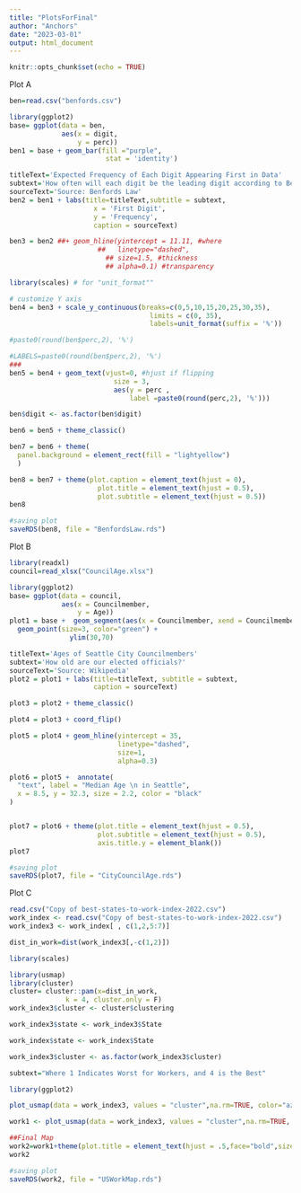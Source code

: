 ```yaml
---
title: "PlotsForFinal"
author: "Anchors"
date: "2023-03-01"
output: html_document
---
```


```r
knitr::opts_chunk$set(echo = TRUE)
```

Plot A

```r
ben=read.csv("benfords.csv")

library(ggplot2)
base= ggplot(data = ben,
             aes(x = digit,
                 y = perc))
ben1 = base + geom_bar(fill ="purple",
                        stat = 'identity') 

titleText='Expected Frequency of Each Digit Appearing First in Data'
subtext='How often will each digit be the leading digit according to Benford?'
sourceText='Source: Benfords Law'
ben2 = ben1 + labs(title=titleText,subtitle = subtext,
                     x = 'First Digit',
                     y = 'Frequency',
                     caption = sourceText)

ben3 = ben2 ##+ geom_hline(yintercept = 11.11, #where
                      ##   linetype="dashed",
                        ## size=1.5, #thickness
                        ## alpha=0.1) #transparency

library(scales) # for "unit_format""

# customize Y axis
ben4 = ben3 + scale_y_continuous(breaks=c(0,5,10,15,20,25,30,35),
                                   limits = c(0, 35),
                                   labels=unit_format(suffix = '%'))

#paste0(round(ben$perc,2), '%')

#LABELS=paste0(round(ben$perc,2), '%')
###
ben5 = ben4 + geom_text(vjust=0, #hjust if flipping
                          size = 3,
                          aes(y = perc ,
                              label =paste0(round(perc,2), '%')))

ben$digit <- as.factor(ben$digit)

ben6 = ben5 + theme_classic()

ben7 = ben6 + theme(
  panel.background = element_rect(fill = "lightyellow")
  )

ben8 = ben7 + theme(plot.caption = element_text(hjust = 0),
                      plot.title = element_text(hjust = 0.5),
                      plot.subtitle = element_text(hjust = 0.5))
ben8
```

```r
#saving plot
saveRDS(ben8, file = "BenfordsLaw.rds")
```

Plot B

```r
library(readxl)
council=read_xlsx("CouncilAge.xlsx")

library(ggplot2)
base= ggplot(data = council,
             aes(x = Councilmember,
                 y = Age))
plot1 = base +  geom_segment(aes(x = Councilmember, xend = Councilmember, y = Age, yend = 35),  color="darkgrey")+
  geom_point(size=3, color="green") +
               ylim(30,70)

titleText='Ages of Seattle City Councilmembers'
subtext='How old are our elected officials?'
sourceText='Source: Wikipedia'
plot2 = plot1 + labs(title=titleText, subtitle = subtext,
                     caption = sourceText)

plot3 = plot2 + theme_classic()

plot4 = plot3 + coord_flip()

plot5 = plot4 + geom_hline(yintercept = 35, 
                           linetype="dashed", 
                           size=1, 
                           alpha=0.3)

plot6 = plot5 +  annotate(
  "text", label = "Median Age \n in Seattle",
  x = 8.5, y = 32.3, size = 2.2, color = "black"
)


plot7 = plot6 + theme(plot.title = element_text(hjust = 0.5),
                      plot.subtitle = element_text(hjust = 0.5),
                      axis.title.y = element_blank())
plot7
```

```r
#saving plot
saveRDS(plot7, file = "CityCouncilAge.rds")
```

Plot C

```r

read.csv("Copy of best-states-to-work-index-2022.csv")
work_index <- read.csv("Copy of best-states-to-work-index-2022.csv")
work_index3 <- work_index[ , c(1,2,5:7)]

dist_in_work=dist(work_index3[,-c(1,2)])

library(scales)

library(usmap)
library(cluster)
cluster= cluster::pam(x=dist_in_work,
              k = 4, cluster.only = F)
work_index3$cluster <- cluster$clustering

work_index3$state <- work_index3$State

work_index$state <- work_index$State

work_index3$cluster <- as.factor(work_index3$cluster)

subtext="Where 1 Indicates Worst for Workers, and 4 is the Best"

library(ggplot2)

plot_usmap(data = work_index3, values = "cluster",na.rm=TRUE, color="azure4")+scale_fill_brewer(palette='RdYlBu')+ labs(title = "Best States to Work on a Scale of 1 to 4",subtitle = subtext)+ theme(legend.title=element_blank())

work1 <- plot_usmap(data = work_index3, values = "cluster",na.rm=TRUE, color="azure4")+ scale_fill_brewer(palette='RdYlBu')+ labs(title = "Best States to Work on a Scale of 1 to 4",subtitle = subtext)+ theme(legend.title=element_blank())

##Final Map
work2=work1+theme(plot.title = element_text(hjust = .5,face="bold",size = 14),plot.subtitle = element_text(hjust = .5,face="italic"))
work2
```

```r
#saving plot
saveRDS(work2, file = "USWorkMap.rds")
```

